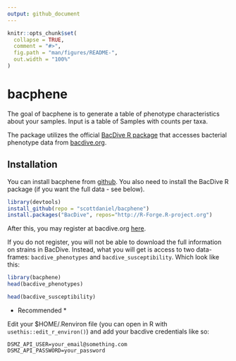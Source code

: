```yaml
---
output: github_document
---
```


<!-- README.md is generated from README.Rmd. Please edit that file -->

```r
knitr::opts_chunk$set(
  collapse = TRUE,
  comment = "#>",
  fig.path = "man/figures/README-",
  out.width = "100%"
)
```

# bacphene

<!-- badges: start -->
<!-- badges: end -->

The goal of bacphene is to generate a table of phenotype characteristics about your samples. Input is a table of Samples with counts per taxa. 

The package utilizes the official [BacDive R package](https://r-forge.r-project.org/R/?group_id=1573) that accesses
bacterial phenotype data from [bacdive.org](https://bacdive.dsmz.de/).

## Installation

You can install bacphene from [github](https://github.com/scottdaniel/bacphene). You also need to install the BacDive R package (if you want the full data - see below).

``` r
library(devtools)
install_github(repo = "scottdaniel/bacphene")
install.packages("BacDive", repos="http://R-Forge.R-project.org")
```

After this, you may register at bacdive.org [here](https://api.bacdive.dsmz.de/login). 

If you do not register, you will not be able to download the full information on strains in BacDive. Instead, what you will get is access to two data-frames: `bacdive_phenotypes` and `bacdive_susceptibility`. Which look like this:

```r
library(bacphene)
head(bacdive_phenotypes)
```

```r
head(bacdive_susceptibility)
```

* Recommended *

Edit your $HOME/.Renviron file (you can open in R with `usethis::edit_r_environ()`) and add your bacdive credentials like so:
```
DSMZ_API_USER=your_email@something.com
DSMZ_API_PASSWORD=your_password
```
